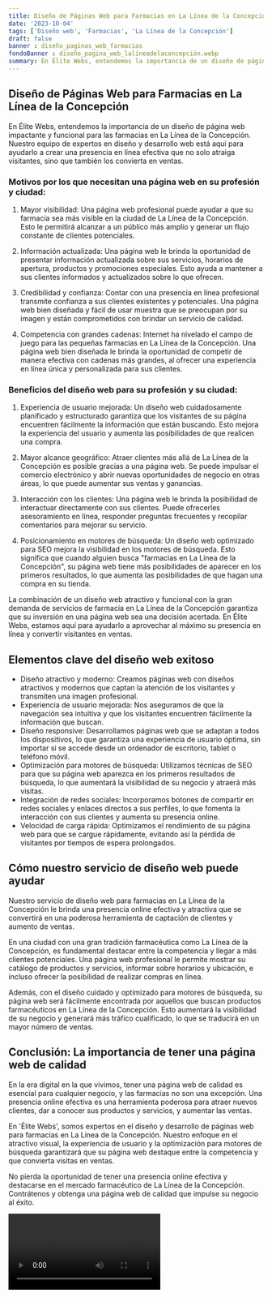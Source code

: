 ```yaml
---
title: Diseño de Páginas Web para Farmacias en La Línea de la Concepción
date: '2023-10-04'
tags: ['Diseño web', 'Farmacias', 'La Línea de la Concepción']
draft: false
banner : diseño_paginas_web_farmacias
fondoBanner : diseño_pagina_web_lalíneadelaconcepción.webp
summary: En Élite Webs, entendemos la importancia de un diseño de página web impactante y funcional para las farmacias en La Línea de la Concepción. Nuestro equipo de expertos en diseño y desarrollo web está aquí para ayudarlo a crear una presencia en línea efectiva que no solo atraiga visitantes, sino que también los convierta en ventas.
---
```


## Diseño de Páginas Web para Farmacias en La Línea de la Concepción

En Élite Webs, entendemos la importancia de un diseño de página web impactante y funcional para las farmacias en La Línea de la Concepción. Nuestro equipo de expertos en diseño y desarrollo web está aquí para ayudarlo a crear una presencia en línea efectiva que no solo atraiga visitantes, sino que también los convierta en ventas.

### Motivos por los que necesitan una página web en su profesión y ciudad:

1. Mayor visibilidad: Una página web profesional puede ayudar a que su farmacia sea más visible en la ciudad de La Línea de la Concepción. Esto le permitirá alcanzar a un público más amplio y generar un flujo constante de clientes potenciales.

2. Información actualizada: Una página web le brinda la oportunidad de presentar información actualizada sobre sus servicios, horarios de apertura, productos y promociones especiales. Esto ayuda a mantener a sus clientes informados y actualizados sobre lo que ofrecen.

3. Credibilidad y confianza: Contar con una presencia en línea profesional transmite confianza a sus clientes existentes y potenciales. Una página web bien diseñada y fácil de usar muestra que se preocupan por su imagen y están comprometidos con brindar un servicio de calidad.

4. Competencia con grandes cadenas: Internet ha nivelado el campo de juego para las pequeñas farmacias en La Línea de la Concepción. Una página web bien diseñada le brinda la oportunidad de competir de manera efectiva con cadenas más grandes, al ofrecer una experiencia en línea única y personalizada para sus clientes.

### Beneficios del diseño web para su profesión y su ciudad:

1. Experiencia de usuario mejorada: Un diseño web cuidadosamente planificado y estructurado garantiza que los visitantes de su página encuentren fácilmente la información que están buscando. Esto mejora la experiencia del usuario y aumenta las posibilidades de que realicen una compra.

2. Mayor alcance geográfico: Atraer clientes más allá de La Línea de la Concepción es posible gracias a una página web. Se puede impulsar el comercio electrónico y abrir nuevas oportunidades de negocio en otras áreas, lo que puede aumentar sus ventas y ganancias.

3. Interacción con los clientes: Una página web le brinda la posibilidad de interactuar directamente con sus clientes. Puede ofrecerles asesoramiento en línea, responder preguntas frecuentes y recopilar comentarios para mejorar su servicio.

4. Posicionamiento en motores de búsqueda: Un diseño web optimizado para SEO mejora la visibilidad en los motores de búsqueda. Esto significa que cuando alguien busca "farmacias en La Línea de la Concepción", su página web tiene más posibilidades de aparecer en los primeros resultados, lo que aumenta las posibilidades de que hagan una compra en su tienda.

La combinación de un diseño web atractivo y funcional con la gran demanda de servicios de farmacia en La Línea de la Concepción garantiza que su inversión en una página web sea una decisión acertada. En Élite Webs, estamos aquí para ayudarlo a aprovechar al máximo su presencia en línea y convertir visitantes en ventas.

<GifSeo />

<Cta />

## Elementos clave del diseño web exitoso

- Diseño atractivo y moderno: Creamos páginas web con diseños atractivos y modernos que captan la atención de los visitantes y transmiten una imagen profesional.
- Experiencia de usuario mejorada: Nos aseguramos de que la navegación sea intuitiva y que los visitantes encuentren fácilmente la información que buscan.
- Diseño responsive: Desarrollamos páginas web que se adaptan a todos los dispositivos, lo que garantiza una experiencia de usuario óptima, sin importar si se accede desde un ordenador de escritorio, tablet o teléfono móvil.
- Optimización para motores de búsqueda: Utilizamos técnicas de SEO para que su página web aparezca en los primeros resultados de búsqueda, lo que aumentará la visibilidad de su negocio y atraerá más visitas.
- Integración de redes sociales: Incorporamos botones de compartir en redes sociales y enlaces directos a sus perfiles, lo que fomenta la interacción con sus clientes y aumenta su presencia online.
- Velocidad de carga rápida: Optimizamos el rendimiento de su página web para que se cargue rápidamente, evitando así la pérdida de visitantes por tiempos de espera prolongados.

## Cómo nuestro servicio de diseño web puede ayudar

Nuestro servicio de diseño web para farmacias en La Línea de la Concepción le brinda una presencia online efectiva y atractiva que se convertirá en una poderosa herramienta de captación de clientes y aumento de ventas.

En una ciudad con una gran tradición farmacéutica como La Línea de la Concepción, es fundamental destacar entre la competencia y llegar a más clientes potenciales. Una página web profesional le permite mostrar su catálogo de productos y servicios, informar sobre horarios y ubicación, e incluso ofrecer la posibilidad de realizar compras en línea.

Además, con el diseño cuidado y optimizado para motores de búsqueda, su página web será fácilmente encontrada por aquellos que buscan productos farmacéuticos en La Línea de la Concepción. Esto aumentará la visibilidad de su negocio y generará más tráfico cualificado, lo que se traducirá en un mayor número de ventas.

## Conclusión: La importancia de tener una página web de calidad

En la era digital en la que vivimos, tener una página web de calidad es esencial para cualquier negocio, y las farmacias no son una excepción. Una presencia online efectiva es una herramienta poderosa para atraer nuevos clientes, dar a conocer sus productos y servicios, y aumentar las ventas.

En 'Élite Webs', somos expertos en el diseño y desarrollo de páginas web para farmacias en La Línea de la Concepción. Nuestro enfoque en el atractivo visual, la experiencia de usuario y la optimización para motores de búsqueda garantizará que su página web destaque entre la competencia y que convierta visitas en ventas.

No pierda la oportunidad de tener una presencia online efectiva y destacarse en el mercado farmacéutico de La Línea de la Concepción. Contrátenos y obtenga una página web de calidad que impulse su negocio al éxito.

<Video />

<CtaBot job='Farmacias' city='La Línea de la Concepción'/>

<Gmaps query='La Línea de la Concepción+españa+maps' />